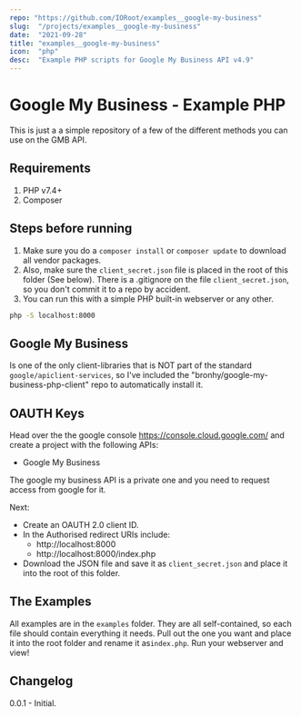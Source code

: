 ```yaml
---
repo: "https://github.com/IORoot/examples__google-my-business"
slug:  "/projects/examples__google-my-business"
date:  "2021-09-28"
title: "examples__google-my-business"
icon:  "php"
desc:  "Example PHP scripts for Google My Business API v4.9"
---
```

# Google My Business - Example PHP 

This is just a a simple repository of a few of the different methods you can use on the GMB API.
## Requirements

1. PHP v7.4+
2. Composer


## Steps before running

1. Make sure you do a `composer install` or `composer update` to download all vendor packages. 
1. Also, make sure the `client_secret.json` file is placed in the root of this folder (See below). There is a .gitignore on the file `client_secret.json`, so you don't commit it to a repo by accident.
1. You can run this with a simple PHP built-in webserver or any other. 
```bash
php -S localhost:8000
```


## Google My Business

Is one of the only client-libraries that is NOT part of the standard `google/apiclient-services`, so I've included the "bronhy/google-my-business-php-client" repo to automatically install it.

## OAUTH Keys

Head over the the google console https://console.cloud.google.com/ and create a project with the following APIs:

- Google My Business

The google my business API is a private one and you need to request access from google for it.

Next:
- Create an OAUTH 2.0 client ID.
- In the Authorised redirect URIs include:
    - http://localhost:8000
    - http://localhost:8000/index.php
- Download the JSON file and save it as `client_secret.json` and place it into the root of this folder.

## The Examples

All examples are in the `examples` folder. They are all self-contained, so each file should contain everything it needs. Pull out the one you want and place it into the root folder and rename it as`index.php`. Run your webserver and view!

## Changelog

0.0.1 - Initial.